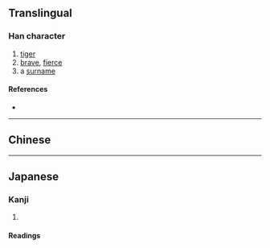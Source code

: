 {{character info/new}}
{{also|虎}}<!-- may be replaced by zh-forms -->
==Translingual==

===Han character===
{{Han char|rn=4|rad=丿|as=06|sn=7|four=7222.7|canj=HQB|ids=⿸𠂆⿻一巿}}

# [[tiger]]
# [[brave]], [[fierce]]
# a [[surname]]

====References====
* {{Han ref|kx=0083.021|dkj=00148|hdz=10069.230|uh=4E55|ud=20053}}

----

==Chinese==
{{zh-see|虎|v}}

----

==Japanese==

===Kanji===
{{ja-kanji|grade=|rs=丿06}}

# {{alternative form of|虎|lang=ja}}

====Readings====
{{ja-readings
|goon=く
|kanon=こ
|kun=とら-
}}